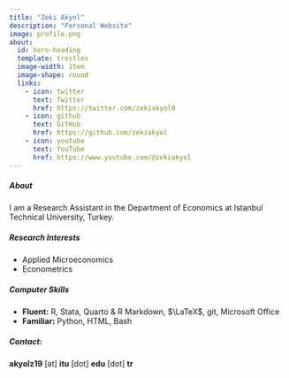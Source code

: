 ```yaml
---
title: "Zeki Akyol"
description: "Personal Website"
image: profile.png
about:
  id: hero-heading
  template: trestles
  image-width: 15em
  image-shape: round
  links:
    - icon: twitter
      text: Twitter
      href: https://twitter.com/zekiakyol0
    - icon: github
      text: GitHub
      href: https://github.com/zekiakyol
    - icon: youtube
      text: YouTube
      href: https://www.youtube.com/@zekiakyol
---
```


:::{#hero-heading}
##### **About**

I am a Research Assistant in the Department of Economics at Istanbul Technical University, Turkey.

##### **Research Interests**

- Applied Microeconomics
- Econometrics

##### **Computer Skills**

- **Fluent:** R, Stata, Quarto & R Markdown, $\LaTeX$, git, Microsoft Office
- **Familiar:** Python, HTML, Bash

##### **Contact:**

**akyolz19** [at] **itu** [dot] **edu** [dot] **tr**
:::